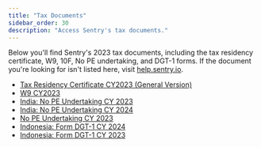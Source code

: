 ```yaml
---
title: "Tax Documents"
sidebar_order: 30
description: "Access Sentry's tax documents."
---
```


Below you'll find Sentry's 2023 tax documents, including the tax residency certificate, W9, 10F, No PE undertaking, and DGT-1 forms. If the document you're looking for isn't listed here, visit [help.sentry.io](http://help.sentry.io/).

- [Tax Residency Certificate CY2023 (General Version)](/2023-Form-6166_general.pdf)
- [W9 CY2023](/W-9_2023-Functional-Software-Inc_signed.pdf)
- [India: No PE Undertaking CY 2023](/Form_10F_Filed_Form_EXTERNAL_04-2023_to_12-2023.pdf)
- [India: No PE Undertaking CY 2024](/India-No-PE-Undertaking-Form_2024_Signed.pdf)
- [No PE Undertaking CY 2023](/No-PE-Undertaking-Form_2023_Signed.pdf)
- [Indonesia: Form DGT-1 CY 2024](/Form-DGT-New_Indonesia_FY24_signed.pdf)
- [Indonesia: Form DGT-1 CY 2023](/Form-DGT-New_Indonesia_FY23.pdf)
